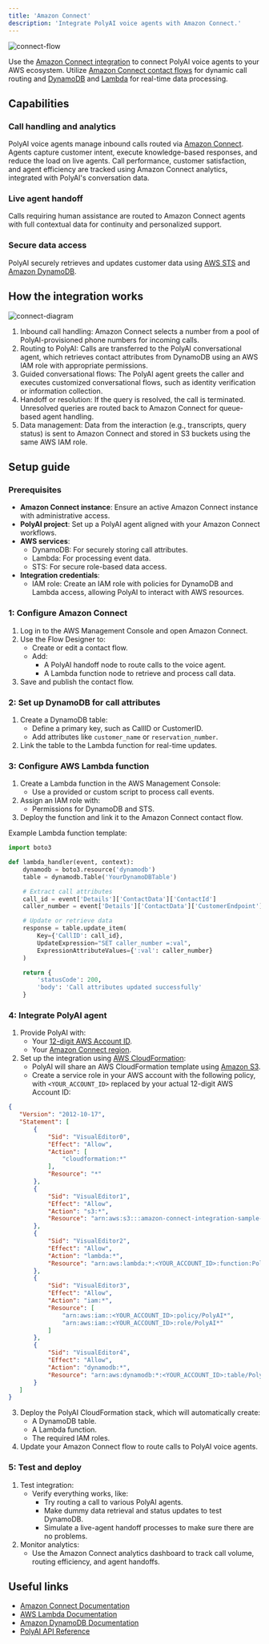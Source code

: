 ```yaml
---
title: 'Amazon Connect'
description: 'Integrate PolyAI voice agents with Amazon Connect.'
---
```


![connect-flow](/images/integrations/amazon/connect-flow.png)

Use the [Amazon Connect integration](https://aws.amazon.com/marketplace/pp/prodview-rwoh2vu3mruba?sr=0-1&ref_=beagle&applicationId=AWSMPContessa) to connect PolyAI voice agents to your AWS ecosystem. Utilize [Amazon Connect contact flows](https://docs.aws.amazon.com/connect/latest/adminguide/contact-initiation-methods.html) for dynamic call routing and [DynamoDB](https://aws.amazon.com/dynamodb/) and [Lambda](https://docs.aws.amazon.com/lambda/latest/dg/welcome.html) for real-time data processing.

## Capabilities

### Call handling and analytics
PolyAI voice agents manage inbound calls routed via [Amazon Connect](https://aws.amazon.com/connect/). Agents capture customer intent, execute knowledge-based responses, and reduce the load on live agents. Call performance, customer satisfaction, and agent efficiency are tracked using Amazon Connect analytics, integrated with PolyAI's conversation data.

### Live agent handoff
Calls requiring human assistance are routed to Amazon Connect agents with full contextual data for continuity and personalized support.

### Secure data access
PolyAI securely retrieves and updates customer data using [AWS STS](https://docs.aws.amazon.com/STS/latest/APIReference/welcome.html) and [Amazon DynamoDB](https://aws.amazon.com/dynamodb/).

## How the integration works

![connect-diagram](/images/integrations/amazon/diagram.png)

1. Inbound call handling: Amazon Connect selects a number from a pool of PolyAI-provisioned phone numbers for incoming calls.
2. Routing to PolyAI: Calls are transferred to the PolyAI conversational agent, which retrieves contact attributes from DynamoDB using an AWS IAM role with appropriate permissions.
3. Guided conversational flows: The PolyAI agent greets the caller and executes customized conversational flows, such as identity verification or information collection.
4. Handoff or resolution: If the query is resolved, the call is terminated. Unresolved queries are routed back to Amazon Connect for queue-based agent handling.
5. Data management: Data from the interaction (e.g., transcripts, query status) is sent to Amazon Connect and stored in S3 buckets using the same AWS IAM role.

## Setup guide

### Prerequisites

- **Amazon Connect instance**: Ensure an active Amazon Connect instance with administrative access.
- **PolyAI project**: Set up a PolyAI agent aligned with your Amazon Connect workflows.
- **AWS services**:
  - DynamoDB: For securely storing call attributes.
  - Lambda: For processing event data.
  - STS: For secure role-based data access.
- **Integration credentials**:
  - IAM role: Create an IAM role with policies for DynamoDB and Lambda access, allowing PolyAI to interact with AWS resources.

### 1: Configure Amazon Connect

1. Log in to the AWS Management Console and open Amazon Connect.
2. Use the Flow Designer to:
   - Create or edit a contact flow.
   - Add:
     - A PolyAI handoff node to route calls to the voice agent.
     - A Lambda function node to retrieve and process call data.
3. Save and publish the contact flow.

### 2: Set up DynamoDB for call attributes

1. Create a DynamoDB table:
   - Define a primary key, such as CallID or CustomerID.
   - Add attributes like `customer_name` or `reservation_number`.
2. Link the table to the Lambda function for real-time updates.

### 3: Configure AWS Lambda function

1. Create a Lambda function in the AWS Management Console:
   - Use a provided or custom script to process call events.
2. Assign an IAM role with:
   - Permissions for DynamoDB and STS.
3. Deploy the function and link it to the Amazon Connect contact flow.

Example Lambda function template:

```python
import boto3

def lambda_handler(event, context):
    dynamodb = boto3.resource('dynamodb')
    table = dynamodb.Table('YourDynamoDBTable')

    # Extract call attributes
    call_id = event['Details']['ContactData']['ContactId']
    caller_number = event['Details']['ContactData']['CustomerEndpoint']['Address']

    # Update or retrieve data
    response = table.update_item(
        Key={'CallID': call_id},
        UpdateExpression="SET caller_number =:val",
        ExpressionAttributeValues={':val': caller_number}
    )

    return {
        'statusCode': 200,
        'body': 'Call attributes updated successfully'
    }
```

### 4: Integrate PolyAI agent

1. Provide PolyAI with:
   - Your [12-digit AWS Account ID](https://docs.aws.amazon.com/accounts/latest/reference/manage-acct-identifiers.html).
   - Your [Amazon Connect region](https://aws.amazon.com/about-aws/global-infrastructure/regions_az/).
2. Set up the integration using [AWS CloudFormation](https://docs.aws.amazon.com/AWSCloudFormation/latest/UserGuide/Welcome.html):
   - PolyAI will share an AWS CloudFormation template using [Amazon S3](https://aws.amazon.com/s3/).
   - Create a service role in your AWS account with the following policy, with `<YOUR_ACCOUNT_ID>` replaced by your actual 12-digit AWS Account ID:

```json
{
   "Version": "2012-10-17",
   "Statement": [
       {
           "Sid": "VisualEditor0",
           "Effect": "Allow",
           "Action": [
               "cloudformation:*"
           ],
           "Resource": "*"
       },
       {
           "Sid": "VisualEditor1",
           "Effect": "Allow",
           "Action": "s3:*",
           "Resource": "arn:aws:s3:::amazon-connect-integration-sample-code/<YOUR_ACCOUNT_ID>/*"
       },
       {
           "Sid": "VisualEditor2",
           "Effect": "Allow",
           "Action": "lambda:*",
           "Resource": "arn:aws:lambda:*:<YOUR_ACCOUNT_ID>:function:PolyAI*"
       },
       {
           "Sid": "VisualEditor3",
           "Effect": "Allow",
           "Action": "iam:*",
           "Resource": [
               "arn:aws:iam::<YOUR_ACCOUNT_ID>:policy/PolyAI*",
               "arn:aws:iam::<YOUR_ACCOUNT_ID>:role/PolyAI*"
           ]
       },
       {
           "Sid": "VisualEditor4",
           "Effect": "Allow",
           "Action": "dynamodb:*",
           "Resource": "arn:aws:dynamodb:*:<YOUR_ACCOUNT_ID>:table/PolyAI*"
       }
   ]
}
```

3. Deploy the PolyAI CloudFormation stack, which will automatically create:
   - A DynamoDB table.
   - A Lambda function.
   - The required IAM roles.
4. Update your Amazon Connect flow to route calls to PolyAI voice agents.

### 5: Test and deploy

1. Test integration:
   - Verify everything works, like:
     - Try routing a call to various PolyAI agents.
     - Make dummy data retrieval and status updates to test DynamoDB.
     - Simulate a live-agent handoff processes to make sure there are no problems.
2. Monitor analytics:
   - Use the Amazon Connect analytics dashboard to track call volume, routing efficiency, and agent handoffs.

## Useful links

- [Amazon Connect Documentation](https://aws.amazon.com/connect/)
- [AWS Lambda Documentation](https://docs.aws.amazon.com/lambda/latest/dg/welcome.html)
- [Amazon DynamoDB Documentation](https://docs.aws.amazon.com/dynamodb/latest/developerguide/Introduction.html)
- [PolyAI API Reference](/api-reference)




